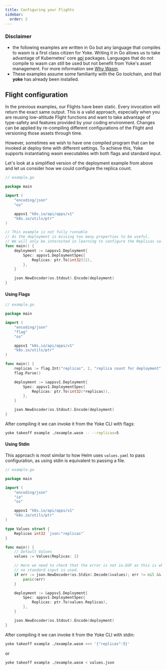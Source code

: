 ```yaml
---
title: Configuring your Flights
sidebar:
  order: 2
---
```


### Disclaimer
- the following examples are written in Go but any language that compiles to wasm is a first class citizen for Yoke. Writing it in Go allows us to take advantage of Kubernetes' core [api](https://github.com/kubernetes/api) packages. Languages that do not compile to wasm can still be used but not benefit from Yoke's asset management. For more information see [Why Wasm](/docs/concepts/wasm#why-wasm).
- These examples assume some familiarity with the Go toolchain, and that **yoke** has already been installed.

## Flight configuration

In the previous examples, our Flights have been static. Every invocation will return the exact same output. This is a valid approach, especially when you are reusing low-altitude Flight functions and want to take advantage of type-safety and features provided by your coding environment. Changes can be applied by re-compiling different configurations of the Flight and versioning those assets through time.

However, sometimes we wish to have one compiled program that can be invoked at deploy time with different settings. To achieve this, Yoke supports instantiating wasm executables with both flags and standard input.

Let's look at a simplified version of the deployment example from above and let us consider how we could configure the replica count.

```go
// example.go

package main

import (
	"encoding/json"
	"os"

	appsv1 "k8s.io/api/apps/v1"
	"k8s.io/utils/ptr"
)

// This example is not fully runnable
// As the deployment is missing too many properties to be useful.
// We will only be interested in learning to configure the Replicas value.
func main() {
	deployment := &appsv1.Deployment{
		Spec: appsv1.DeploymentSpec{
			Replicas: ptr.To[int32](2),
		},
	}

	json.NewEncoder(os.Stdout).Encode(deployment)
}
```

#### Using Flags

```go
// example.go

package main

import (
	"encoding/json"
	"flag"
	"os"

	appsv1 "k8s.io/api/apps/v1"
	"k8s.io/utils/ptr"
)

func main() {
	replicas := flag.Int("replicas", 2, "replica count for deployment")
	flag.Parse()

	deployment := &appsv1.Deployment{
		Spec: appsv1.DeploymentSpec{
			Replicas: ptr.To(int32(*replicas)),
		},
	}

	json.NewEncoder(os.Stdout).Encode(deployment)
}
```

After compiling it we can invoke it from the Yoke CLI with flags:

```bash
yoke takeoff example ./example.wasm -- --replicas=5
```

#### Using Stdin

This approach is most similar to how Helm uses `values.yaml` to pass configuration, as using stdin is equivalent to passing a file.

```go
// example.go

package main

import (
	"encoding/json"
	"io"
	"os"

	appsv1 "k8s.io/api/apps/v1"
	"k8s.io/utils/ptr"
)

type Values struct {
	Replicas int32 `json:"replicas"`
}

func main() {
	// Default Values
	values := Values{Replicas: 2}

	// Here we need to check that the error is not io.EOF as this is what you will get if
	// no standard input is used.
	if err := json.NewDecoder(os.Stdin).Decode(&values); err != nil && err != io.EOF {
		panic(err)
	}

	deployment := &appsv1.Deployment{
		Spec: appsv1.DeploymentSpec{
			Replicas: ptr.To(values.Replicas),
		},
	}

	json.NewEncoder(os.Stdout).Encode(deployment)
}
```

After compiling it we can invoke it from the Yoke CLI with stdin:

```bash
yoke takeoff example ./example.wasm <<< '{"replicas":5}'
```

or

```bash
yoke takeoff example ./example.wasm < values.json
```
